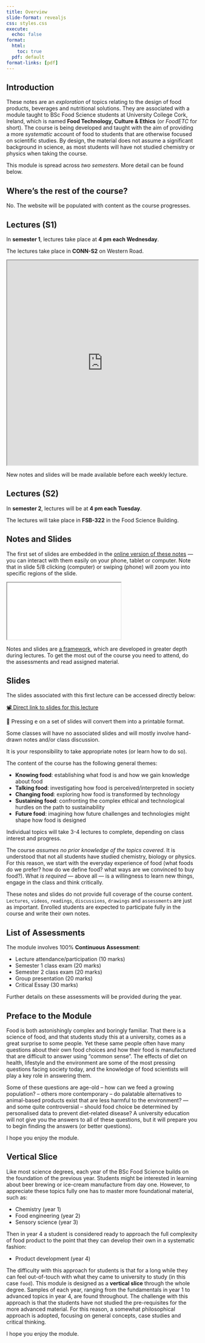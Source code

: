 ```yaml
---
title: Overview 
slide-format: revealjs
css: styles.css
execute:
  echo: false
format:
  html:
    toc: true
  pdf: default
format-links: [pdf]
---
```


## Introduction

These notes are an *exploration* of topics relating to the design of food products, beverages and nutritional solutions.
They are associated with a module taught to BSc Food Science students at University College Cork, Ireland, which is named **Food Technology, Culture & Ethics** (or *FoodETC* for short).
The course is being developed and taught with the aim of providing a more *systematic* account of food to students that are otherwise focused on scientific studies.
By design, the material does not assume a significant background in science, as most students will have not studied chemistry or physics when taking the course.

This module is spread across _two semesters_.
More detail can be found below.

::: {.callout-tip}
## Where's the rest of the course?
No. The website will be populated with content as the course progresses.
:::


## Lectures (S1)

In **semester 1**, lectures take place at **4 pm each Wednesday**.

The lectures take place in **CONN-S2** on Western Road.

<iframe title="3D image of S1 classroom" src="https://kuula.co/share/7PLMc?fs=1&amp;vr=0&amp;sd=1&amp;autorotate=0.1&amp;thumbs=1&amp;alpha=0.02&amp;info=1&amp;logo=0" width="100%" height="540"></iframe>

::: {.callout-note}
New notes and slides will be made available before each weekly lecture.
:::

## Lectures (S2)

In **semester 2**, lectures will be at **4 pm each Tuesday**.

The lectures will take place in **FSB-322** in the Food Science Building.

<!-- <iframe title="3D image of S2 classroom" src="https://kuula.co/share/7lRfY?fs=1&amp;vr=0&amp;sd=1&amp;autorotate=0.1&amp;thumbs=1&amp;info=1&amp;logo=0" allowfullscreen="" width="100%" height="540"></iframe> -->

## Notes and Slides

The first set of slides are embedded in the [online version of these notes](https://edibotopic.github.io/foodETC/) — you can interact with them easily on your phone, tablet or computer.
Note that in slide 5/8 clicking (computer) or swiping (phone) will zoom you into specific regions of the slide.

<div>
```{=html}
<iframe class="slide-deck" src="slides/one/"></iframe>
```
</div>

Notes and slides are <u>a framework</u>, which are developed in greater depth during lectures.
To get the most out of the course you need to attend, do the assessments and read assigned material.

:::{.callout-tip}
## Slides

The slides associated with this first lecture can be accessed directly below:

[📽️ Direct link to slides for this lecture](slides/one/)

📃 Pressing <kbd>e</kbd> on a set of slides will convert them into a printable format.

:::

:::{.callout-warning}

Some classes will have no associated slides and will mostly involve
hand-drawn notes and/or class discussion.

It is your responsibility to take appropriate notes (or learn 
how to do so).

:::

The content of the course has the following general themes:

- **Knowing food**: establishing what food is and how we gain knowledge about food
- **Talking food**: investigating how food is perceived/interpreted in society
- **Changing food**: exploring how food is transformed by technology
- **Sustaining food**: confronting the complex ethical and technological hurdles on the path to sustainability
- **Future food**: imagining how future challenges and technologies might shape how food is designed

Individual topics will take 3-4 lectures to complete, depending on class interest and progress.

The course *assumes no prior knowledge of the topics covered*.
It is understood that not all students have studied chemistry, biology or physics.
For this reason, we start with the everyday experience of food (what foods do we prefer? how do we define food? what ways are we convinced to buy food?).
What *is required* — above all — is a willingness to learn new things, engage in the class and think critically.

:::{.callout-warning}
These notes and slides do not provide full coverage of the course content.
`Lectures`, `videos`, `readings`, `discussions`, `drawings` and `assessments` are just as important.
Enrolled students are expected to participate fully in the course and write their own notes.
:::

## List of Assessments

The module involves 100% **Continuous Assessment**:

- Lecture attendance/participation (10 marks)
- Semester 1 class exam (20 marks)
- Semester 2 class exam (20 marks)
- Group presentation (20 marks)
- Critical Essay (30 marks)

Further details on these assessments will be provided during the year.

## Preface to the Module

Food is both astonishingly complex and boringly familiar.
That there is a science of food, and that students study this at a university,
comes as a great surprise to some people.
Yet these same people often have many questions about their own food choices and
how their food is manufactured that are difficult to answer using "common sense".
The effects of diet on health, lifestyle and the environment are some of
the most pressing questions facing society today, and the knowledge
of food scientists will play a key role in answering them.

Some of these questions are age-old – how can we feed a growing population? – 
others more contemporary – do palatable alternatives to
animal-based products exist that are less harmful to the environment? 
— and some quite controversial – should food choice be determined by 
personalised data to prevent diet-related disease?
A university education will not give you the answers to all of these questions, but it
will prepare you to begin finding the answers (or better questions).

I hope you enjoy the module.

::: {.callout-important}

## Vertical Slice

Like most science degrees, each year of the BSc Food Science builds on the foundation of the previous year.
Students might be interested in learning about beer brewing or ice-cream manufacture from day one.
However, to appreciate these topics fully one has to master more foundational material, such as:

- Chemistry (year 1)
- Food engineering (year 2)
- Sensory science (year 3)

Then in year 4 a student is considered ready to approach the full complexity of food product
to the point that they can develop their own in a systematic fashion:

- Product development (year 4)

The difficulty with this approach for students is that for a long while they can feel out-of-touch with what they came to university to study (in this case `food`).
This module is designed as a **vertical slice** through the whole degree.
Samples of each year, ranging from the fundamentals in year 1 to advanced topics in year 4, are found throughout.
The challenge with this approach is that the students have not studied the pre-requisites for the more advanced material.
For this reason, a somewhat philosophical approach is adopted, focusing on general concepts, case studies and critical thinking.

:::

I hope you enjoy the module.

